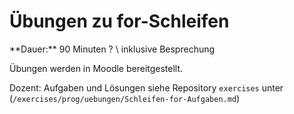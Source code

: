 
# Übungen zu for-Schleifen

<Callout>
  **Dauer:** 90 Minuten ? \
  inklusive Besprechung
</Callout>

Übungen werden in Moodle bereitgestellt.

Dozent: Aufgaben und Lösungen siehe Repository `exercises` 
unter (`/exercises/prog/uebungen/Schleifen-for-Aufgaben.md`)

